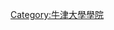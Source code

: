 {{Cat main|牛津大學伍斯特學院}}
{{Commons category|Worcester College, Oxford}}

[[Category:牛津大學學院|Category:牛津大學學院]]